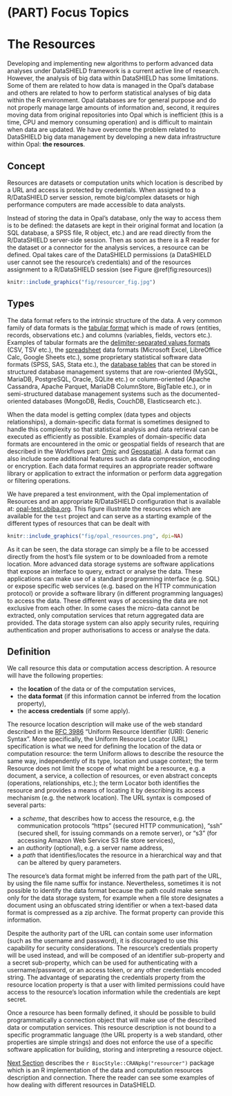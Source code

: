 # (PART) Focus Topics {-}

# The Resources {#resources}

Developing and implementing new algorithms to perform advanced data analyses under DataSHIELD framework is a current active line of research. However, the analysis of big data within DataSHIELD has some limitations. Some of them are related to how data is managed in the Opal's database and others are related to how to perform statistical analyses of big data within the R environment. Opal databases are for general purpose and do not properly manage large amounts of information and, second, it requires moving data from original repositories into Opal which is inefficient (this is a time, CPU and memory consuming operation) and is difficult to maintain when data are updated. We have overcome the problem related to DataSHIELD big data management by developing a new data infrastructure within Opal: __the resources__.

## Concept

Resources are datasets or computation units which location is described by a URL and access is protected by credentials. When assigned to a R/DataSHIELD server session, remote big/complex datasets or high performance computers are made accessible to data analysts.

Instead of storing the data in Opal’s database, only the way to access them is to be defined: the datasets are kept in their original format and location (a SQL database, a SPSS file, R object, etc.) and are read directly from the R/DataSHIELD server-side session. Then as soon as there is a R reader for the dataset or a connector for the analysis services, a resource can be defined. Opal takes care of the DataSHIELD permissions (a DataSHIELD user cannot see the resource’s credentials) and of the resources assignment to a R/DataSHIELD session (see Figure \@ref(fig:resources))

```r
knitr::include_graphics("fig/resourcer_fig.jpg")
```

## Types

The data format refers to the intrinsic structure of the data. A very common family of data formats is the [tabular format](https://en.wikipedia.org/wiki/Table_(information)) which is made of rows (entities, records, observations etc.) and columns (variables, fields, vectors etc.). Examples of tabular formats are the [delimiter-separated values formats](https://en.wikipedia.org/wiki/Delimiter-separated_values) (CSV, TSV etc.), the [spreadsheet](https://en.wikipedia.org/wiki/Spreadsheet) data formats (Microsoft Excel, LibreOffice Calc, Google Sheets etc.), some proprietary statistical software data formats (SPSS, SAS, Stata etc.), the [database tables](https://en.wikipedia.org/wiki/Table_(database)) that can be stored in structured database management systems that are row-oriented (MySQL, MariaDB, PostgreSQL, Oracle, SQLite etc.) or column-oriented (Apache Cassandra, Apache Parquet, MariaDB ColumnStore, BigTable etc.), or in semi-structured database management systems such as the documented-oriented databases (MongoDB, Redis, CouchDB, Elasticsearch etc.). 

When the data model is getting complex (data types and objects relationships), a domain-specific data format is sometimes designed to handle this complexity so that statistical analysis and data retrieval can be executed as efficiently as possible. Examples of domain-specific data formats are encountered in the omic or geospatial fields of research that are described in the Workflows part: [Omic](#Omic) and [Geospatial](#GIS). A data format can also include some additional features such as data compression, encoding or encryption. Each data format requires an appropriate reader software library or application to extract the information or perform data aggregation or filtering operations. 

We have prepared a test environment, with the Opal implementation of Resources and an appropriate R/DataSHIELD configuration that is available at: [opal-test.obiba.org](https://opal-test.obiba.org). This figure illustrate the resources which are available for the `test` project and can serve as a starting example of the different types of resources that can be dealt with

```r
knitr::include_graphics("fig/opal_resources.png", dpi=NA)
```

As it can be seen, the data storage can simply be a file to be accessed directly from the host’s file system or to be downloaded from a remote location. More advanced data storage systems are software applications that expose an interface to query, extract or analyse the data. These applications can make use of a standard programming interface (e.g. SQL) or expose specific web services (e.g. based on the HTTP communication protocol) or provide a software library (in different programming languages) to access the data. These different ways of accessing the data are not exclusive from each other. In some cases the micro-data cannot be extracted, only computation services that return aggregated data are provided. The data storage system can also apply security rules, requiring authentication and proper authorisations to access or analyse the data.

## Definition

We call resource this data or computation access description. A resource will have the following properties: 

* the **location** of the data or of the computation services, 
* the **data format** (if this information cannot be inferred from the location property),
* the **access credentials** (if some apply).
 
The resource location description will make use of the web standard described in the [RFC 3986](https://tools.ietf.org/html/rfc3986) “Uniform Resource Identifier (URI): Generic Syntax”. More specifically, the Uniform Resource Locator (URL) specification is what we need for defining the location of the data or computation resource: the term Uniform allows to describe the resource the same way, independently of its type, location and usage context; the term Resource does not limit the scope of what might be a resource, e.g. a document, a service, a collection of resources, or even abstract concepts (operations, relationships, etc.); the term Locator both identifies the resource and provides a means of locating it by describing its access mechanism (e.g. the network location). The URL syntax is composed of several parts: 

* a *scheme*, that describes how to access the resource, e.g. the communication protocols “https” (secured HTTP communication), “ssh” (secured shell, for issuing commands on a remote server), or “s3” (for accessing Amazon Web Service S3 file store services),
* an *authority* (optional), e.g. a server name address,
* a *path* that identifies/locates the resource in a hierarchical way and that can be altered by query parameters. 
 
The resource’s data format might be inferred from the path part of the URL, by using the file name suffix for instance. Nevertheless, sometimes it is not possible to identify the data format because the path could make sense only for the data storage system, for example when a file store designates a document using an obfuscated string identifier or when a text-based data format is compressed as a zip archive. The format property can provide this information.
 
Despite the authority part of the URL can contain some user information (such as the username and password), it is discouraged to use this capability for security considerations. The resource’s credentials property will be used instead, and will be composed of an identifier sub-property and a secret sub-property, which can be used for authenticating with a username/password, or an access token, or any other credentials encoded string. The advantage of separating the credentials property from the resource location property is that a user with limited permissions could have access to the resource’s location information while the credentials are kept secret.

Once a resource has been formally defined, it should be possible to build programmatically a connection object that will make use of the described data or computation services. This resource description is not bound to a specific programmatic language (the URL property is a web standard, other properties are simple strings) and does not enforce the use of a specific software application for building, storing and interpreting a resource object.

[Next Section](#resourcer) describes the `r BiocStyle::CRANpkg("resourcer")` package which is an R implementation of the data and computation resources description and connection. There the reader can see some examples of how dealing with different resources in DataSHIELD.

